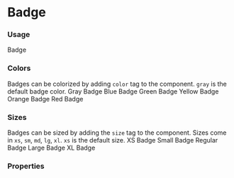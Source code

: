

<Meta title="Badge" component={Badge} />

# Badge

### Usage
<Preview>
  <Badge>Badge</Badge>
</Preview>

### Colors
Badges can be colorized by adding `color` tag to the component.
`gray` is the default badge color.
<Preview>
  <Badge color="gray">Gray Badge</Badge>
  <Badge color="blue">Blue Badge</Badge>
  <Badge color="green">Green Badge</Badge>
  <Badge color="yellow">Yellow Badge</Badge>
  <Badge color="orange">Orange Badge</Badge>
  <Badge color="red">Red Badge</Badge>
</Preview>

### Sizes
Badges can be sized by adding the `size` tag to the component. Sizes come in
`xs`, `sm`, `md`, `lg`, `xl`.  `xs` is the default size.
<Preview>
  <Badge>XS Badge</Badge>
  <Badge size="sm">Small Badge</Badge>
  <Badge size="md">Regular Badge</Badge>
  <Badge size="lg">Large Badge</Badge>
  <Badge size="xl">XL Badge</Badge>
</Preview>

### Properties
<Props of={Badge} />

